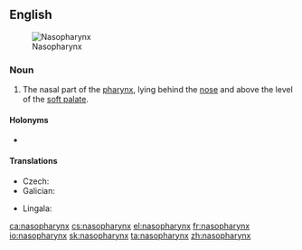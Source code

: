 ==English==
{{wikipedia}}
[[Image:Pharynx diagram-fr.svg|thumb|Nasopharynx]]

===Noun===
{{en-noun|es|nasopharynges}}

# {{lb|en|anatomy}} The nasal part of the [[pharynx]], lying behind the [[nose]] and above the level of the [[soft palate]].

====Holonyms====
* {{l|en|pharynx}}

====Translations====
{{trans-top|nasal part of the pharynx}}
* Czech: {{t+|cs|nosohltan|m}}
* Galician: {{t+|gl|nasofarinxe|f}}
{{trans-mid}}
* Lingala: {{t|ln|mongelu mwa zólo}}
{{trans-bottom}}

[[ca:nasopharynx]]
[[cs:nasopharynx]]
[[el:nasopharynx]]
[[fr:nasopharynx]]
[[io:nasopharynx]]
[[sk:nasopharynx]]
[[ta:nasopharynx]]
[[zh:nasopharynx]]